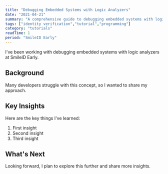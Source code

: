 ```yaml
---
title: "Debugging Embedded Systems with Logic Analyzers"
date: "2021-04-21"
summary: "A comprehensive guide to debugging embedded systems with logic analyzers. Learn the fundamentals and best practices."
tags: ["identity verification","tutorial","programming"]
category: "tutorials"
readTime: 1
period: "SmileID Early"
---
```


I've been working with debugging embedded systems with logic analyzers at SmileID Early.

## Background

Many developers struggle with this concept, so I wanted to share my approach.

## Key Insights

Here are the key things I've learned:

1. First insight
2. Second insight
3. Third insight

## What's Next

Looking forward, I plan to explore this further and share more insights.

